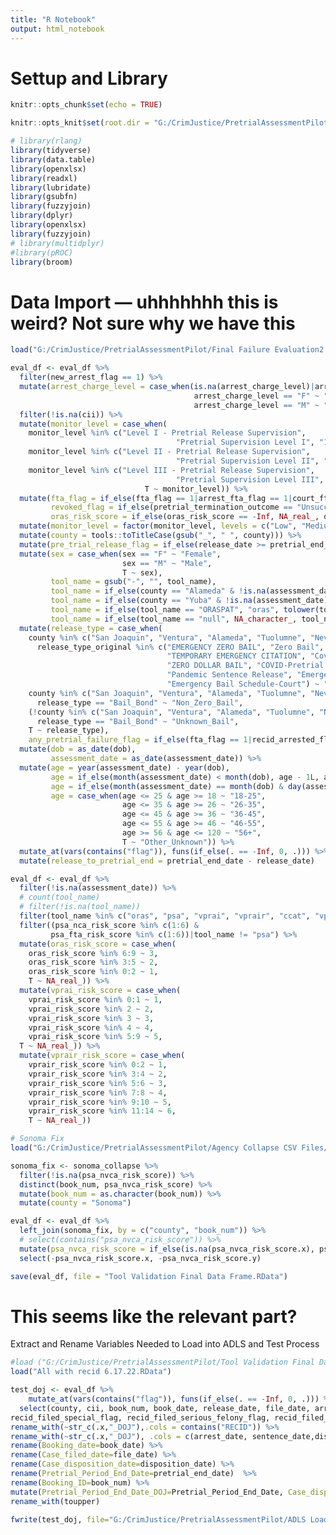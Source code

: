 ```yaml
---
title: "R Notebook"
output: html_notebook
---
```


# Settup and Library
```r
knitr::opts_chunk$set(echo = TRUE)

knitr::opts_knit$set(root.dir = "G:/CrimJustice/PretrialAssessmentPilot")

# library(rlang)
library(tidyverse)
library(data.table)
library(openxlsx)
library(readxl)
library(lubridate)
library(gsubfn)
library(fuzzyjoin)
library(dplyr)
library(openxlsx)
library(fuzzyjoin)
# library(multidplyr)
#library(pROC)
library(broom)
```

# Data Import --- uhhhhhhh this is weird? Not sure why we have this
```r
load("G:/CrimJustice/PretrialAssessmentPilot/Final Failure Evaluation2.RData")

eval_df <- eval_df %>%
  filter(new_arrest_flag == 1) %>%
  mutate(arrest_charge_level = case_when(is.na(arrest_charge_level)|arrest_charge_level %in% c("Other", "I") ~"Other_Unknown",
                                         arrest_charge_level == "F" ~ "Felony",
                                         arrest_charge_level == "M" ~ "Misdemeanor")) %>%
  filter(!is.na(cii)) %>%
  mutate(monitor_level = case_when(
    monitor_level %in% c("Level I - Pretrial Release Supervision",
                                     "Pretrial Supervision Level I", "1", "Low") ~ "Low",
    monitor_level %in% c("Level II - Pretrial Release Supervision",
                                     "Pretrial Supervision Level II", "2", "Medium") ~ "Medium",
    monitor_level %in% c("Level III - Pretrial Release Supervision",
                                     "Pretrial Supervision Level III", "3:4", "High") ~ "High",
                              T ~ monitor_level)) %>%
  mutate(fta_flag = if_else(fta_flag == 1|arrest_fta_flag == 1|court_fta_flag == 1|court_fta_flag_doj == 1, 1, 0),
         revoked_flag = if_else(pretrial_termination_outcome == "Unsuccessful", 1, 0),
         oras_risk_score = if_else(oras_risk_score == -Inf, NA_real_, oras_risk_score)) %>%
  mutate(monitor_level = factor(monitor_level, levels = c("Low", "Medium", "High", "Other_Unknown"))) %>%
  mutate(county = tools::toTitleCase(gsub("_", " ", county))) %>%
  mutate(pre_trial_release_flag = if_else(release_date >= pretrial_end_date|is.na(release_date), 0, 1)) %>%
  mutate(sex = case_when(sex == "F" ~ "Female",
                         sex == "M" ~ "Male",
                         T ~ sex),
         tool_name = gsub("-", "", tool_name),
         tool_name = if_else(county == "Alameda" & !is.na(assessment_date), "vprair", tool_name),
         tool_name = if_else(county == "Yuba" & !is.na(assessment_date), "oras", tool_name),
         tool_name = if_else(tool_name == "ORASPAT", "oras", tolower(tool_name)),
         tool_name = if_else(tool_name == "null", NA_character_, tool_name)) %>%
  mutate(release_type = case_when(
    county %in% c("San Joaquin", "Ventura", "Alameda", "Tuolumne", "Nevada", "San Mateo", "Kings") &
      release_type_original %in% c("EMERGENCY ZERO BAIL", "Zero Bail", "TEMPORARY EMERGENCY BAIL",
                                   "TEMPORARY EMERGENCY CITATION", "Covid 19", "Emergency Bail Schedule",
                                   "ZERO DOLLAR BAIL", "COVID-Pretrial Court-Order", "Pandemic Citation Release", 
                                   "Pandemic Sentence Release", "Emergency Bail Schedule-Cite", 
                                   "Emergency Bail Schedule-Court") ~ "Zero_Bail",
    county %in% c("San Joaquin", "Ventura", "Alameda", "Tuolumne", "Nevada", "San Mateo", "Kings") & 
      release_type == "Bail_Bond" ~ "Non_Zero_Bail",
    (!county %in% c("San Joaquin", "Ventura", "Alameda", "Tuolumne", "Nevada", "San Mateo", "Kings")) & 
      release_type == "Bail_Bond" ~ "Unknown_Bail",
    T ~ release_type),
    any_pretrial_failure_flag = if_else(fta_flag == 1|recid_arrested_flag==1|recid_filed_flag==1|recid_convicted_flag==1, 1, 0)) %>%
  mutate(dob = as_date(dob),
         assessment_date = as_date(assessment_date)) %>%
  mutate(age = year(assessment_date) - year(dob),
         age = if_else(month(assessment_date) < month(dob), age - 1L, age),
         age = if_else(month(assessment_date) == month(dob) & day(assessment_date) < day(dob), age - 1L, age),
         age = case_when(age <= 25 & age >= 18 ~ "18-25",
                         age <= 35 & age >= 26 ~ "26-35",
                         age <= 45 & age >= 36 ~ "36-45",
                         age <= 55 & age >= 46 ~ "46-55",
                         age >= 56 & age <= 120 ~ "56+",
                         T ~ "Other_Unknown")) %>%
  mutate_at(vars(contains("flag")), funs(if_else(. == -Inf, 0, .))) %>%
  mutate(release_to_pretrial_end = pretrial_end_date - release_date)

eval_df <- eval_df %>%
  filter(!is.na(assessment_date)) %>%
  # count(tool_name)
  # filter(!is.na(tool_name))
  filter(tool_name %in% c("oras", "psa", "vprai", "vprair", "ccat", "vpraio")) %>%
  filter((psa_nca_risk_score %in% c(1:6) &
         psa_fta_risk_score %in% c(1:6))|tool_name != "psa") %>%
  mutate(oras_risk_score = case_when(
    oras_risk_score %in% 6:9 ~ 3,
    oras_risk_score %in% 3:5 ~ 2,
    oras_risk_score %in% 0:2 ~ 1,
    T ~ NA_real_)) %>%
  mutate(vprai_risk_score = case_when(
    vprai_risk_score %in% 0:1 ~ 1,
    vprai_risk_score %in% 2 ~ 2,
    vprai_risk_score %in% 3 ~ 3,
    vprai_risk_score %in% 4 ~ 4,
    vprai_risk_score %in% 5:9 ~ 5,
  T ~ NA_real_)) %>%
  mutate(vprair_risk_score = case_when(
    vprair_risk_score %in% 0:2 ~ 1,
    vprair_risk_score %in% 3:4 ~ 2,
    vprair_risk_score %in% 5:6 ~ 3,
    vprair_risk_score %in% 7:8 ~ 4,
    vprair_risk_score %in% 9:10 ~ 5,
    vprair_risk_score %in% 11:14 ~ 6,
    T ~ NA_real_))

# Sonoma Fix
load("G:/CrimJustice/PretrialAssessmentPilot/Agency Collapse CSV Files/Sonoma Join Collapse.RData")

sonoma_fix <- sonoma_collapse %>%
  filter(!is.na(psa_nvca_risk_score)) %>%
  distinct(book_num, psa_nvca_risk_score) %>%
  mutate(book_num = as.character(book_num)) %>%
  mutate(county = "Sonoma")

eval_df <- eval_df %>%
  left_join(sonoma_fix, by = c("county", "book_num")) %>%
  # select(contains("psa_nvca_risk_score")) %>%
  mutate(psa_nvca_risk_score = if_else(is.na(psa_nvca_risk_score.x), psa_nvca_risk_score.y, psa_nvca_risk_score.x)) %>%
  select(-psa_nvca_risk_score.x, -psa_nvca_risk_score.y)

save(eval_df, file = "Tool Validation Final Data Frame.RData")
```

# This seems like the relevant part?
Extract and Rename Variables Needed to Load into ADLS and Test Process
```r

#load ("G:/CrimJustice/PretrialAssessmentPilot/Tool Validation Final Data Frame.RData")
load("All with recid 6.17.22.RData")

test_doj <- eval_df %>%
    mutate_at(vars(contains("flag")), funs(if_else(. == -Inf, 0, .))) %>%
  select(county, cii, book_num, book_date, release_date, file_date, arrest_date, sentence_date, disposition_date, pretrial_end_date, disposition_type, filed_flag, convicted_flag, court_disp_flag, court_special_flag_doj, court_serious_felony_flag_doj, court_violent_felony_flag_doj, court_violent_psa_flag_doj, court_capital_flag_doj, court_dv_flag_doj, court_marijuana_flag_doj, court_sup_vio_flag_doj, court_fta_flag_doj, court_sex_flag_doj, court_dui_flag_doj, court_restrain_flag_doj, court_property_flag_doj, court_drug_flag_doj, court_dv_possible_flag_doj, conviction_special_flag_doj, conviction_serious_felony_flag_doj, conviction_violent_felony_flag_doj, conviction_violent_psa_flag_doj, conviction_capital_flag_doj, conviction_dv_flag_doj, conviction_marijuana_flag_doj, conviction_sup_vio_flag_doj, conviction_fta_flag_doj, conviction_sex_flag_doj, conviction_dui_flag_doj, conviction_restrain_flag_doj,conviction_property_flag_doj, conviction_drug_flag_doj, conviction_dv_possible_flag_doj, recid_date, recid_join_var, recid_charge_description, recid_arrested_flag, recid_filed_flag, recid_convicted_flag, recid_arrest_disp_flag, recid_filed_disp_flag, recid_arrest_special_flag, recid_arrest_serious_felony_flag, recid_arrest_violent_felony_flag, recid_arrest_violent_psa_flag, recid_arrest_capital_flag, recid_arrest_dv_flag, recid_arrest_marijuana_flag, recid_arrest_sup_vio_flag, recid_arrest_fta_flag, recid_arrest_sex_flag, recid_arrest_dui_flag, recid_arrest_restrain_flag, recid_arrest_property_flag, recid_arrest_drug_flag, recid_arrest_dv_possible_flag,
recid_filed_special_flag, recid_filed_serious_felony_flag, recid_filed_violent_felony_flag, recid_filed_violent_psa_flag,recid_filed_capital_flag, recid_filed_dv_flag, recid_filed_marijuana_flag, recid_filed_sup_vio_flag, recid_filed_fta_flag, recid_filed_sex_flag, recid_filed_dui_flag, recid_filed_restrain_flag, recid_filed_property_flag, recid_filed_drug_flag, recid_filed_dv_possible_flag, recid_conviction_special_flag, recid_conviction_serious_felony_flag, recid_conviction_violent_felony_flag, recid_conviction_violent_psa_flag, recid_conviction_capital_flag, recid_conviction_dv_flag, recid_conviction_marijuana_flag, recid_conviction_sup_vio_flag, recid_conviction_fta_flag, recid_conviction_sex_flag, recid_conviction_dui_flag, recid_conviction_restrain_flag, recid_conviction_drug_flag, recid_conviction_property_flag, recid_conviction_dv_possible_flag) %>%
rename_with(~str_c(.x,"_DOJ"),.cols = contains("RECID")) %>%
rename_with(~str_c(.x,"_DOJ"), .cols = c(arrest_date, sentence_date,disposition_type, filed_flag, convicted_flag, court_disp_flag)) %>%
rename(Booking_date=book_date) %>%
rename(Case_filed_date=file_date) %>%
rename(Case_disposition_date=disposition_date) %>%  
rename(Pretrial_Period_End_Date=pretrial_end_date)  %>%
rename(Booking_ID=book_num) %>%
mutate(Pretrial_Period_End_Date_DOJ=Pretrial_Period_End_Date, Case_disposition_date_DOJ=Case_disposition_date, Booking_key=Booking_ID) %>%
rename_with(toupper)  

fwrite(test_doj, file="G:/CrimJustice/PretrialAssessmentPilot/ADLS Load/test_doj_fw.csv")
  

  
 

```

